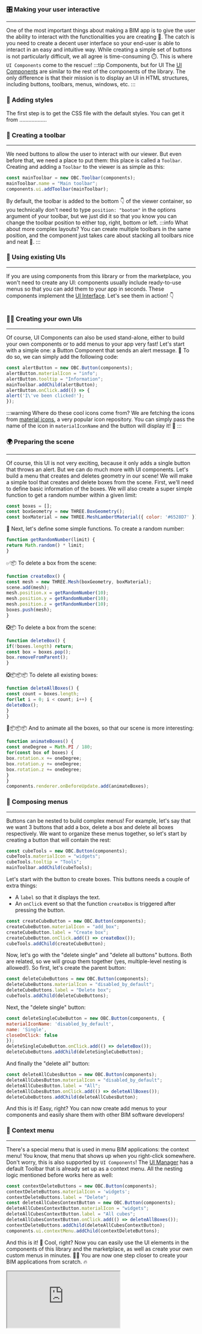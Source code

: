 ### 🎛️ Making your user interactive
---
One of the most important things about making a BIM app is to give the user the ability to interact with the
functionalities you are creating 🚀. The catch is you need to create a decent user interface so your end-user
is able to interact in an easy and intuitive way. While creating a simple set of buttons is not particularly
difficult, we all agree is time-consuming ⏱️. This is where `UI Components` come to the rescue!
:::tip Components, but for UI
The [UI Components](../api/interfaces/components.UIComponent) are similar to the rest of the components of the library.
The only difference is that their mission is to display an UI in HTML structures, including buttons, toolbars, menus,
windows, etc.
:::
### 🎨 Adding styles
The first step is to get the CSS file with the default styles. You can get it from ..................
### 🧰 Creating a toolbar
---
We need buttons to allow the user to interact with our viewer. But even before that, we need a place to put them: this
place is called a `Toolbar`. Creating and adding a `Toolbar` to the viewer is as simple as this:

```js
const mainToolbar = new OBC.Toolbar(components);
mainToolbar.name = "Main toolbar";
components.ui.addToolbar(mainToolbar);
```
By default, the toolbar is added to the bottom 👇 of the viewer container, so you technically don't need to type
`position: "bootom"` in the options argument of your toolbar, but we just did it so that you know you can change
the toolbar position to either top, right, bottom or left.
:::info What about more complex layouts?
You can create multiple toolbars in the same position, and the component just takes care about
stacking all toolbars nice and neat 🤯.
:::
### 🎢 Using existing UIs
___
If you are using components from this library or from the marketplace, you won't need to create any UI: components
usually include ready-to-use menus so that you can add them to your app in seconds. These components implement the
[UI Interface](../api/interfaces/components.UI). Let's see them in action! 👇

```js
```
### 👨‍🎨 Creating your own UIs
___
Of course, UI Components can also be used stand-alone, either to build your own components or to add menus to your
app very fast! Let's start with a simple one: a Button Component that sends an alert message. 🍼 To do so, we can simply add 
the following code:

```js
const alertButton = new OBC.Button(components);
alertButton.materialIcon = "info";
alertButton.tooltip = "Information";
mainToolbar.addChild(alertButton);
alertButton.onClick.add(() => {
alert('I\'ve been clicked!');
});
```
:::warning Where do these cool icons come from?
We are fetching the icons from
[material icons](https://fonts.google.com/icons?selected=Material+Symbols+Outlined:home:FILL@0;wght@400;GRAD@0;opsz@48),
a very popular icon repository. You can simply pass the name of the icon in `materialIconName` and the button will
display it! 🧨
:::
### 🌍 Preparing the scene
---
Of course, this UI is not very exciting, because it only adds a single button that throws an alert. But we can
do much more with UI components. Let's build a menu that creates and deletes geometry in our scene! We will make
a simple tool that creates and delete boxes from the scene. First, we'll need to define basic information of the
boxes. We will also create a super simple function to get a random number within a given limit:

```js
const boxes = [];
const boxGeometry = new THREE.BoxGeometry();
const boxMaterial = new THREE.MeshLambertMaterial({ color: '#6528D7' });
```
🔢 Next, let's define some simple functions. To create a random number:

```js
function getRandomNumber(limit) {
return Math.random() * limit;
}
```
✅📦 To delete a box from the scene:

```js
function createBox() {
const mesh = new THREE.Mesh(boxGeometry, boxMaterial);
scene.add(mesh);
mesh.position.x = getRandomNumber(10);
mesh.position.y = getRandomNumber(10);
mesh.position.z = getRandomNumber(10);
boxes.push(mesh);
}
```
❎📦 To delete a box from the scene:

```js
function deleteBox() {
if(!boxes.length) return;
const box = boxes.pop();
box.removeFromParent();
}
```
❎📦📦📦 To delete all existing boxes:

```js
function deleteAllBoxes() {
const count = boxes.length;
for(let i = 0; i < count; i++) {
deleteBox();
}
}
```
🔄📦📦📦 And to animate all the boxes, so that our scene is more interesting:

```js
function animateBoxes() {
const oneDegree = Math.PI / 180;
for(const box of boxes) {
box.rotation.x += oneDegree;
box.rotation.y += oneDegree;
box.rotation.z += oneDegree;
}
}
components.renderer.onBeforeUpdate.add(animateBoxes);
```
### 🌲 Composing menus
---
Buttons can be nested to build complex menus! For example, let's say that we want 3 buttons that add a box, delete a
box and delete all boxes respectively. We want to organize these menus together, so let's start by creating a button
that will contain the rest:

```js
const cubeTools = new OBC.Button(components);
cubeTools.materialIcon = "widgets";
cubeTools.tooltip = "Tools";
mainToolbar.addChild(cubeTools);
```
Let's start with the button to create boxes. This buttons needs a couple of extra things:
- A `label` so that it displays the text.
- An `onClick` event so that the function `createBox` is triggered after pressing the button.

```js
const createCubeButton = new OBC.Button(components);
createCubeButton.materialIcon = "add_box";
createCubeButton.label = "Create box";
createCubeButton.onClick.add(() => createBox());
cubeTools.addChild(createCubeButton);
```
Now, let's go with the "delete single" and "delete all buttons" buttons. Both are related, so we will group them
together (yes, multiple-level nesting is allowed!). So first, let's create the parent button:

```js
const deleteCubeButtons = new OBC.Button(components);
deleteCubeButtons.materialIcon = "disabled_by_default";
deleteCubeButtons.label = "Delete box";
cubeTools.addChild(deleteCubeButtons);
```
Next, the "delete single" button:

```js
const deleteSingleCubeButton = new OBC.Button(components, {
materialIconName: 'disabled_by_default',
name: 'Single',
closeOnClick: false
});
deleteSingleCubeButton.onClick.add(() => deleteBox());
deleteCubeButtons.addChild(deleteSingleCubeButton);
```
And finally the "delete all" button:

```js
const deleteAllCubesButton = new OBC.Button(components);
deleteAllCubesButton.materialIcon = "disabled_by_default";
deleteAllCubesButton.label = "All";
deleteAllCubesButton.onClick.add(() => deleteAllBoxes());
deleteCubeButtons.addChild(deleteAllCubesButton);
```
And this is it! Easy, right? You can now create add menus to your components and easily share them with other
BIM software developers!
### 🐁 Context menu
---
There's a special menu that is used in menu BIM applications: the context menu! You know, that menu that shows up
when you right-click somewhere. Don't worry, this is also supported by `UI Components`! The
[UI Manager](../api/classes/components.UIManager) has a default Toolbar that is already set up as a context menu.
All the nesting logic mentioned before works here as well:

```js
const contextDeleteButtons = new OBC.Button(components);
contextDeleteButtons.materialIcon = 'widgets';
contextDeleteButtons.label = "Delete";
const deleteAllCubesContextButton = new OBC.Button(components);
deleteAllCubesContextButton.materialIcon = "widgets";
deleteAllCubesContextButton.label = "All cubes";
deleteAllCubesContextButton.onClick.add(() => deleteAllBoxes());
contextDeleteButtons.addChild(deleteAllCubesContextButton);
components.ui.contextMenu.addChild(contextDeleteButtons);
```
And this is it! 🥳 Cool, right? Now you can easily use the UI elements in the components of this library and the
marketplace, as well as create your own custom menus in minutes. 💪🎨 You are now one step closer to create your
BIM applications from scratch. 🔥


  <iframe src="https://thatopen.github.io/engine_components/src/ui/UIManager/index.html"></iframe>

  